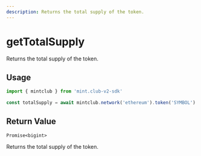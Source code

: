 ```yaml
---
description: Returns the total supply of the token.
---
```


# getTotalSupply 

Returns the total supply of the token.

## Usage

```ts twoslash [example.ts]
import { mintclub } from 'mint.club-v2-sdk'
 
const totalSupply = await mintclub.network('ethereum').token('SYMBOL').getTotalSupply()
```

## Return Value

`Promise<bigint>`

Returns the total supply of the token.